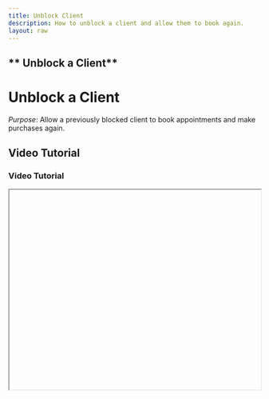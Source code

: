 ```yaml
---
title: Unblock Client
description: How to unblock a client and allow them to book again.
layout: raw
---
```



<div className="mdx-content">

## ** Unblock a Client**

<h1 className="text-3xl font-bold text-gray-900 mb-4">Unblock a Client</h1>  

*Purpose*: Allow a previously blocked client to book appointments and make purchases again.

## Video Tutorial

<h3 className="text-xl font-medium text-gray-800 mb-2">Video Tutorial</h3>

<iframe
  width="100%"
  height="400"
  title="Unblock client tutorial"
  allowFullScreen
  className="rounded-lg"
/>

---

## Steps:

<h2 className="text-2xl font-semibold text-gray-800 mt-8 mb-4">Step-by-step Instructions</h2>

❶ **Go to the Clients Page**  
From the **Clients** page, find the blocked client in the list (status will show as “Blocked”).

❷ **Open the Options Menu**  
Click on the **three-dot menu** at the end of their row.

❸ **Choose "Unblock"**  
Select the **“Unblock”** option.

❹ **Client is Reactivated**  
The client will immediately be reactivated.

❺ **Confirmation Message**  
A message will confirm that the client is now **active again** and can once again make appointments or purchases.

---

**Tip for Admins or Managers**:  
Unblocking restores full access for the client, including booking and purchasing capabilities.

<div className="space-y-4 mt-6">

<div className="my-10 border-t border-gray-200" />

## More questions about this

<h3 className="text-xl font-semibold text-black mb-4 mt-10"> More questions about this?</h3>
</div>
<div className="space-y-4 mt-6">
  <details className="bg-white rounded-md p-4 border border-gray-300">
  <summary
    className="font-medium text-base text-gray-900"
    style={{
      backgroundColor: 'transparent',
      outline: 'none',
      cursor: 'pointer',
      userSelect: 'none',
      listStyle: 'none',
    }}
  >Will the client see they were unblocked?</summary>
   <p className="mt-2 text-sm text-gray-700">
      No, clients do not get a notification. They will just regain access to their account features.
    </p>
  </details>

  <details className="bg-white rounded-md p-4 border border-gray-300">
  <summary
    className="font-medium text-base text-gray-900"
    style={{
      backgroundColor: 'transparent',
      outline: 'none',
      cursor: 'pointer',
      userSelect: 'none',
      listStyle: 'none',
    }}
  >Can I re-block the client?</summary>
    <p className="mt-2 text-sm text-gray-700">
      Yes, you can block and unblock clients as needed from their profile options.
    </p>
  </details>
</div>
</div>

---

<div className="space-y-4 mt-6">

<div className="my-10 border-t border-gray-200" />

<div className="mdx-content mt-10">

Was this article helpful?

<div style={{ display: 'flex', gap: '1rem' }}>
  <button style={{ padding: '0.5rem', borderRadius: '9999px', backgroundColor: '#f0f0f0' }}>
   👍
  </button>
  <button style={{ padding: '0.5rem', borderRadius: '9999px', backgroundColor: '#f0f0f0' }}>
   👎
  </button>
</div>
</div>

---
</div>
